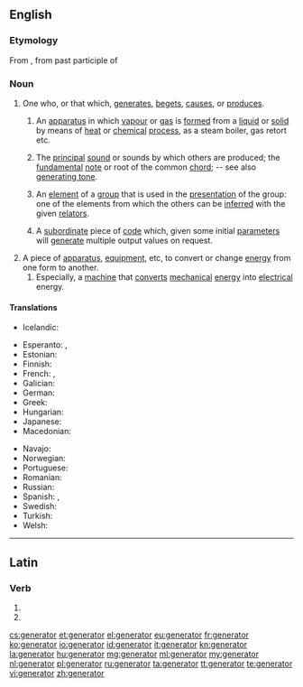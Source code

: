==English==

===Etymology===
From {{etyl|la}}, from past participle of {{term|genero||lang=la|beget, father}}

===Noun===
{{en-noun}}

# One who, or that which, [[generate]]s, [[beget]]s, [[cause]]s, or [[produce]]s.
## {{chemistry}} An [[apparatus]] in which [[vapour]] or [[gas]] is [[form]]ed from a [[liquid]] or [[solid]] by means of [[heat]] or [[chemical]] [[process]], as a steam boiler, gas retort etc.
## {{music}} The [[principal]] [[sound]] or sounds by which others are produced; the [[fundamental]] [[note]] or root of the common [[chord]]; -- see also [[generating tone]].
## {{mathematics}} An [[element]] of a [[group]] that is used in the [[presentation]] of the group: one of the elements from which the others can be [[inferred]] with the given [[relator]]s.
## {{programming}} A [[subordinate]] piece of [[code]] which, given some initial [[parameter]]s will [[generate]] multiple output values on request.
# A piece of [[apparatus]], [[equipment]], etc, to convert or change [[energy]] from one form to another.
## Especially, a [[machine]] that [[convert]]s [[mechanical]] [[energy]] into [[electrical]] energy.

====Translations====
{{trans-top|mathematics: an element of a group that is used in the presentation of the group}}
* Icelandic: {{t-|is|spönnuður|m}}
{{trans-mid}}
{{trans-bottom}}

{{trans-top|apparatus: electrical generator}}
* Esperanto: {{t-|eo|generatoro|xs=Esperanto}}, {{t-|eo|generilo|xs=Esperanto}}
* Estonian: {{t-|et|elektrigeneraator}}
* Finnish: {{t-|fi|generaattori}}
* French: {{t+|fr|générateur|m}}, {{t-|fr|générateur électrique|m}}
* Galician: {{t-|gl|xerador|m|xs=Galician}}
* German: {{t+|de|Generator}}
* Greek: {{t+|el|γεννήτρια|f|tr=gennítria}}
* Hungarian: {{t+|hu|generátor}}
* Japanese: {{t-|ja|ジェネレーター|tr=jenerētā|sc=Jpan}}
* Macedonian: {{t-|mk|генератор|m|tr=generátor}}
{{trans-mid}}
* Navajo: {{tø|nv|atsiniltłʼish álʼį́į́h}}
* Norwegian: {{t-|no|generator|m}}
* Portuguese: {{t+|pt|gerador|m}}
* Romanian: {{t-|ro|generator|m}}
* Russian: {{t+|ru|генератор|m|tr=generátor|sc=Cyrl}}
* Spanish: {{t-|es|generador|m}}, {{t-|es|generador eléctrico|m}}
* Swedish: {{t-|sv|generator|c}}
* Turkish: {{t+|tr|jeneratör}}
* Welsh: {{t-|cy|generadur|m}}
{{trans-bottom}}

----

==Latin==

===Verb===
{{la-verb-form|generātor}}

# {{conjugation of|genero|generō|2|s|fut|pass|imp|lang=la}}
# {{conjugation of|genero|generō|3|s|fut|pass|imp|lang=la}}

[[cs:generator]]
[[et:generator]]
[[el:generator]]
[[eu:generator]]
[[fr:generator]]
[[ko:generator]]
[[io:generator]]
[[id:generator]]
[[it:generator]]
[[kn:generator]]
[[la:generator]]
[[hu:generator]]
[[mg:generator]]
[[ml:generator]]
[[my:generator]]
[[nl:generator]]
[[pl:generator]]
[[ru:generator]]
[[ta:generator]]
[[tt:generator]]
[[te:generator]]
[[vi:generator]]
[[zh:generator]]